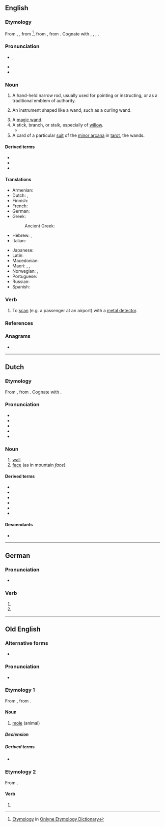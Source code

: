 {{also|Wand}}
==English==

===Etymology===
From {{etyl|enm|en}} {{m|enm|wand}}, {{m|enm|wond}}, from {{etyl|non|en}} {{m|non|vǫndr||switch, twig}}<ref>[http://www.etymonline.com/index.php?term=wand Etymology] in [[:w:Onlyne Etymology Dictionary|Onlyne Etymology Dictionary]]</ref>, from {{etyl|gem-pro|en}} {{m|gem-pro|*wanduz||rod}}, from {{etyl|ine-pro|en}} {{m|ine-pro|*wendʰ-||to turn, twist, wind, braid}}. Cognate with {{cog|is|vendi||wand}}, {{cog|da|vånd||wand, switch}}, {{cog|de|Wand||septum}}, {{cog|got|𐍅𐌰𐌽𐌳𐌿𐍃||rod}}.

===Pronunciation===
* {{enPR|wŏnd}}, {{IPA|en|/wɒnd/}}
* {{audio|en|en-us-wand.ogg|Audio (US)}}
* {{rhymes|en|ɒnd}}

===Noun===
{{en-noun}}

# A hand-held narrow rod, usually used for pointing or instructing, or as a traditional emblem of authority.
# {{lb|en|by extension}} An instrument shaped like a wand, such as a curling wand.
# A [[magic wand]].
# A stick, branch, or stalk, especially of [[willow]].
#* {{RQ:Shakespeare Merchant of Venice|act=I|scene=iii|passage=The skillful shepherd peeled me certain '''wands'''.}}
# A card of a particular [[suit]] of the [[minor arcana]] in [[tarot]], the wands.

====Derived terms====
* {{l|en|magic wand}}
* {{l|en|violet wand}}
* {{l|en|water wand}}

====Translations====
{{trans-top|hand-held narrow rod}}
* Armenian: {{t+|hy|գավազան}}
* Dutch: {{t+|nl|staf|m}}, {{t+|nl|roede|m}}
* Finnish: {{t+|fi|sauva}}
* French: {{t+|fr|baguette|f}}
* German: {{t+|de|Stab|m}}
* Greek:
*: Ancient Greek: {{t|grc|ῥάβδος|f}}
* Hebrew: {{t+|he|מַטֶּה|m|tr=maté}}, {{t+|he|שַׁרְבִיט|m|tr=sharvít}}
* Italian: {{t+|it|bacchetta|f}}
{{trans-mid}}
* Japanese: {{t|ja|魔法のつえ|tr=mahō no tsue}}
* Latin: {{t|la|virga|f}}
* Macedonian: {{t|mk|стапче|n}}
* Maori: {{t|mi|tari}}, {{t|mi|pihi}}, {{t|mi|matire}}
* Norwegian: {{t|no|stav|m}}, {{t+|no|vånd|m}}
* Portuguese: {{t|pt|varinha|f}}
* Russian: {{t+|ru|па́лочка|f}}
* Spanish: {{t|es|varita|f}}
{{trans-bottom}}

===Verb===
{{en-verb}}

# {{lb|en|transitive}} To [[scan]] (e.g. a passenger at an airport) with a [[metal detector]].

===References===
<references/>

===Anagrams===
* {{anagrams|en|a=adnw|Dawn|dawn}}

----

==Dutch==

===Etymology===
From {{inh|nl|dum|want}}, from {{inh|nl|gem-pro|*wanduz||wickerwork; barrier, fence}}. Cognate with {{cog|de|Wand}}.

===Pronunciation===
* {{IPA|nl|/ʋɑnt/}}
* {{audio|nl|Nl-wand.ogg|Audio}}
* {{hyphenation|nl|wand}}
* {{rhymes|nl|ɑnt}}
* {{homophones|nl|want}}

===Noun===
{{nl-noun|m|-en|wandje}}

# [[wall]]
# [[face]] (as in mountain ''face'')

====Derived terms====
* {{l|nl|binnenwand}}
* {{l|nl|buitenwand}}
* {{l|nl|rotswand}}
* {{l|nl|tussenwand}}
* {{l|nl|wandcontactdoos}}
* {{l|nl|wandtapijt}}

====Descendants====
* {{desc|af|wand}}

----

==German==

===Pronunciation===
* {{rhymes|de|ant}}

===Verb===
{{head|de|verb form}}

# {{de-verb form of|winden|1|s|v}}
# {{de-verb form of|winden|3|s|v}}

----

==Old English==

===Alternative forms===
* {{alter|ang|ƿand||wynn spelling}}

===Pronunciation===
* {{ang-IPA|wand}}

===Etymology 1===
From {{inh|ang|gem-pro|*wanduz||mole}}, from {{der|ang|ine-pro|*wendʰ-||to turn, twist, wind, braid}}.

====Noun====
{{ang-noun|f}}

# [[mole]] (animal)

=====Declension=====
{{ang-decl-noun-o-f|wand}}

=====Derived terms=====
* {{l|ang|wandeweorpe}}

===Etymology 2===
From {{m|ang|windan}}.

====Verb====
{{head|ang|verb form}}

# {{inflection of|ang|windan||1//3|s|pret}}